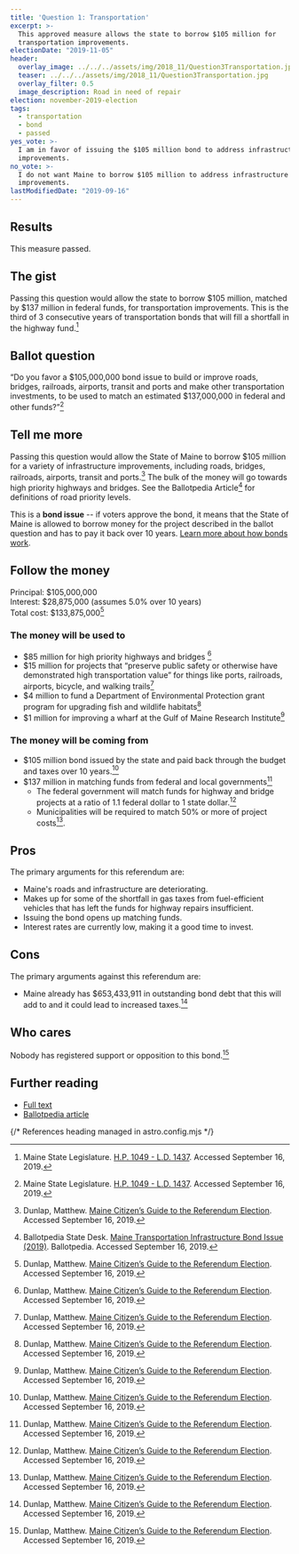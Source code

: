 ```yaml
---
title: 'Question 1: Transportation'
excerpt: >-
  This approved measure allows the state to borrow $105 million for
  transportation improvements.
electionDate: "2019-11-05"
header:
  overlay_image: ../../../assets/img/2018_11/Question3Transportation.jpg
  teaser: ../../../assets/img/2018_11/Question3Transportation.jpg
  overlay_filter: 0.5
  image_description: Road in need of repair
election: november-2019-election
tags:
  - transportation
  - bond
  - passed
yes_vote: >-
  I am in favor of issuing the $105 million bond to address infrastructure
  improvements.
no_vote: >-
  I do not want Maine to borrow $105 million to address infrastructure
  improvements.
lastModifiedDate: "2019-09-16"
---
```


## Results

This measure passed.

## The gist

Passing this question would allow the state to borrow $105 million, matched by $137 million in federal funds, for transportation improvements. This is the third of 3 consecutive years of transportation bonds that will fill a shortfall in the highway fund.[^1]

## Ballot question

“Do you favor a $105,000,000 bond issue to build or improve roads, bridges, railroads, airports, transit and ports and make other transportation investments, to be used to match an estimated $137,000,000 in federal and other funds?”[^1]

<YesNoTable yesContent={frontmatter.yes_vote} noContent={frontmatter.no_vote} />

## Tell me more

Passing this question would allow the State of Maine to borrow $105 million for a variety of infrastructure improvements, including roads, bridges, railroads, airports, transit and ports.[^3] The bulk of the money will go towards high priority highways and bridges. See the Ballotpedia Article[^2] for definitions of road priority levels.

This is a **bond issue** -- if voters approve the bond, it means that the State of Maine is allowed to borrow money for the project described in the ballot question and has to pay it back over 10 years. [Learn more about how bonds work](/bonds/).

## Follow the money

Principal: $105,000,000
<br />Interest: $28,875,000 (assumes 5.0% over 10 years)
<br />Total cost: $133,875,000[^3]

### The money will be used to

- $85 million for high priority highways and bridges [^3]
- $15 million for projects that “preserve public safety or otherwise have demonstrated high transportation value” for things like ports, railroads, airports, bicycle, and walking trails[^3]
- $4 million to fund a Department of Environmental Protection grant program for upgrading fish and wildlife habitats[^3]
- $1 million for improving a wharf at the Gulf of Maine Research Institute[^3]

### The money will be coming from

- $105 million bond issued by the state and paid back through the budget and taxes over 10 years.[^3]
- $137 million in matching funds from federal and local governments[^3]
  - The federal government will match funds for highway and bridge projects at a ratio of 1.1 federal dollar to 1 state dollar.[^3]
  - Municipalities will be required to match 50% or more of project costs[^3].

## Pros

The primary arguments for this referendum are:

- Maine's roads and infrastructure are deteriorating.
- Makes up for some of the shortfall in gas taxes from fuel-efficient vehicles that has left the funds for highway repairs insufficient.
- Issuing the bond opens up matching funds.
- Interest rates are currently low, making it a good time to invest.

## Cons

The primary arguments against this referendum are:

- Maine already has $653,433,911 in outstanding bond debt that this will add to and it could lead to increased taxes.[^3]

## Who cares

Nobody has registered support or opposition to this bond.[^3]

## Further reading

- [Full text](https://www1.maine.gov/sos/cec/elec/upcoming/pdf/plchap532.pdf)
- [Ballotpedia article](<https://ballotpedia.org/Maine_Transportation_Infrastructure_Bond_Issue_(2019)>)

{/* References heading managed in astro.config.mjs */}
[^1]: Maine State Legislature. [H.P. 1049 - L.D. 1437](https://www1.maine.gov/sos/cec/elec/upcoming/pdf/ld1437.pdf). Accessed September 16, 2019.
[^2]: Ballotpedia State Desk. [Maine Transportation Infrastructure Bond Issue (2019)](<https://ballotpedia.org/Maine_Transportation_Infrastructure_Bond_Issue_(2019)>). Ballotpedia. Accessed September 16, 2019.
[^3]: Dunlap, Matthew. [Maine Citizen’s Guide to the Referendum Election](https://www.maine.gov/sos/cec/elec/upcoming/pdf/citizensguide19.pdf). Accessed September 16, 2019.
